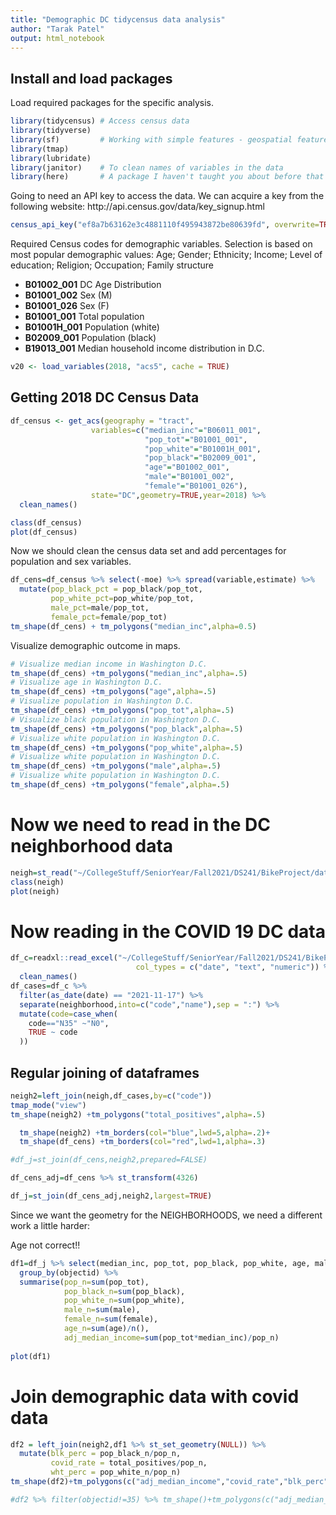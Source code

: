 ```yaml
---
title: "Demographic DC tidycensus data analysis"
author: "Tarak Patel"
output: html_notebook
---
```

## Install and load packages
Load required packages for the specific analysis.

```r
library(tidycensus) # Access census data
library(tidyverse)
library(sf)         # Working with simple features - geospatial features
library(tmap)
library(lubridate)  
library(janitor)    # To clean names of variables in the data
library(here)       # A package I haven't taught you about before that doesn't do much, but ....
```

Going to need an API key to access the data. We can acquire a key from the following website: http://api.census.gov/data/key_signup.html 

```r
census_api_key("ef8a7b63162e3c4881110f495943872be80639fd", overwrite=TRUE)
```

Required Census codes for demographic variables. Selection is based on most popular demographic values:
Age; Gender; Ethnicity; Income; Level of education; Religion; Occupation; Family structure

- **B01002_001**    DC Age Distribution
- **B01001_002**    Sex (M)
- **B01001_026**    Sex (F)
- **B01001_001**    Total population
- **B01001H_001**   Population (white)
- **B02009_001**    Population (black)
- **B19013_001**    Median household income distribution in D.C.


```r
v20 <- load_variables(2018, "acs5", cache = TRUE)
```

## Getting 2018 DC Census Data

```r
df_census <- get_acs(geography = "tract",                  
                  variables=c("median_inc"="B06011_001",
                              "pop_tot"="B01001_001",
                              "pop_white"="B01001H_001",
                              "pop_black"="B02009_001",
                              "age"="B01002_001",
                              "male"="B01001_002",
                              "female"="B01001_026"),
                  state="DC",geometry=TRUE,year=2018) %>%
  clean_names()
```
```r
class(df_census)
plot(df_census)
```

Now we should clean the census data set and add percentages for population and sex variables.

```r
df_cens=df_census %>% select(-moe) %>% spread(variable,estimate) %>%
  mutate(pop_black_pct = pop_black/pop_tot, 
         pop_white_pct=pop_white/pop_tot, 
         male_pct=male/pop_tot,
         female_pct=female/pop_tot)
tm_shape(df_cens) + tm_polygons("median_inc",alpha=0.5)
```




Visualize demographic outcome in maps.
```r
# Visualize median income in Washington D.C.
tm_shape(df_cens) +tm_polygons("median_inc",alpha=.5)
# Visualize age in Washington D.C.
tm_shape(df_cens) +tm_polygons("age",alpha=.5)
# Visualize population in Washington D.C.
tm_shape(df_cens) +tm_polygons("pop_tot",alpha=.5)
# Visualize black population in Washington D.C.
tm_shape(df_cens) +tm_polygons("pop_black",alpha=.5)
# Visualize white population in Washington D.C.
tm_shape(df_cens) +tm_polygons("pop_white",alpha=.5)
# Visualize white population in Washington D.C.
tm_shape(df_cens) +tm_polygons("male",alpha=.5)
# Visualize white population in Washington D.C.
tm_shape(df_cens) +tm_polygons("female",alpha=.5)
```

# Now we need to read in the DC neighborhood data

```r
neigh=st_read("~/CollegeStuff/SeniorYear/Fall2021/DS241/BikeProject/data/raw/DC_Health_Planning_Neighborhoods.geojson") %>% clean_names()
class(neigh)
plot(neigh)
```
# Now reading in the COVID 19 DC data

```r
df_c=readxl::read_excel("~/CollegeStuff/SeniorYear/Fall2021/DS241/BikeProject/data/raw/neigh_cases.xlsx",
                            col_types = c("date", "text", "numeric")) %>% 
  clean_names() 
df_cases=df_c %>%
  filter(as_date(date) == "2021-11-17") %>% 
  separate(neighborhood,into=c("code","name"),sep = ":") %>%
  mutate(code=case_when(
    code=="N35" ~"N0",
    TRUE ~ code
  ))
```

## Regular joining of dataframes

```r
neigh2=left_join(neigh,df_cases,by=c("code")) 
tmap_mode("view")
tm_shape(neigh2) +tm_polygons("total_positives",alpha=.5)
```
```r
  tm_shape(neigh2) +tm_borders(col="blue",lwd=5,alpha=.2)+
  tm_shape(df_cens) +tm_borders(col="red",lwd=1,alpha=.3)
```

```r
#df_j=st_join(df_cens,neigh2,prepared=FALSE)
```

```r
df_cens_adj=df_cens %>% st_transform(4326)
```

```r
df_j=st_join(df_cens_adj,neigh2,largest=TRUE)
```

Since we want the geometry for the NEIGHBORHOODS, we need a different work a little harder:

Age not correct!!

```r
df1=df_j %>% select(median_inc, pop_tot, pop_black, pop_white, age, male, female, objectid) %>%
  group_by(objectid) %>%
  summarise(pop_n=sum(pop_tot),
            pop_black_n=sum(pop_black),
            pop_white_n=sum(pop_white),
            male_n=sum(male),
            female_n=sum(female),
            age_n=sum(age)/n(),
            adj_median_income=sum(pop_tot*median_inc)/pop_n)
            
plot(df1)
```

# Join demographic data with covid data
```r
df2 = left_join(neigh2,df1 %>% st_set_geometry(NULL)) %>% 
  mutate(blk_perc = pop_black_n/pop_n,
         covid_rate = total_positives/pop_n,
         wht_perc = pop_white_n/pop_n)
tm_shape(df2)+tm_polygons(c("adj_median_income","covid_rate","blk_perc","wht_perc"))

```

```r
#df2 %>% filter(objectid!=35) %>% tm_shape()+tm_polygons(c("adj_median_income","covid_rate","black_perc","wht_perc"),alpha=.4)
```

